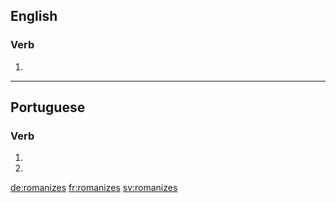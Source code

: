 ==English==

===Verb===
{{head|en|verb form}}

# {{en-third-person singular of|romanize}}

----

==Portuguese==

===Verb===
{{pt-verb-form}}

# {{pt-verb form of|romanizar|ar|subjunctive|present|singular|second}}
# {{pt-verb form of|romanizar|ar|imperative|negative|singular|second}}

[[de:romanizes]]
[[fr:romanizes]]
[[sv:romanizes]]